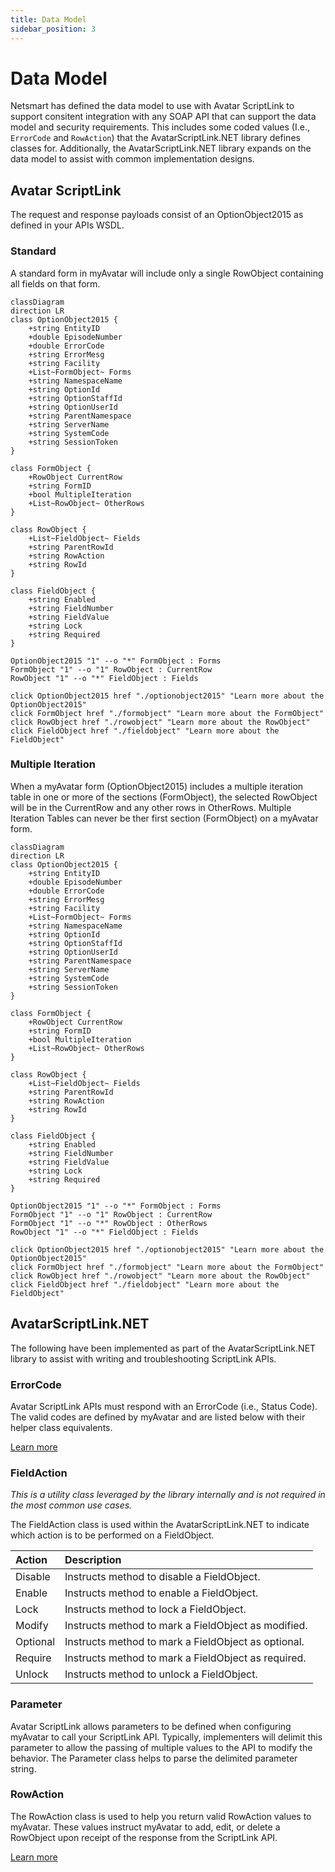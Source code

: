 ```yaml
---
title: Data Model
sidebar_position: 3
---
```


# Data Model

Netsmart has defined the data model to use with Avatar ScriptLink to support consitent integration with any SOAP API that can support the data model and security requirements.
This includes some coded values (I.e., `ErrorCode` and `RowAction`) that the AvatarScriptLink.NET library defines classes for.
Additionally, the AvatarScriptLink.NET library expands on the data model to assist with common implementation designs.

## Avatar ScriptLink

The request and response payloads consist of an OptionObject2015 as defined in your APIs WSDL.

### Standard

A standard form in myAvatar will include only a single RowObject containing all fields on that form.

```mermaid
classDiagram
direction LR
class OptionObject2015 {
    +string EntityID
    +double EpisodeNumber
    +double ErrorCode
    +string ErrorMesg
    +string Facility
    +List~FormObject~ Forms
    +string NamespaceName
    +string OptionId
    +string OptionStaffId
    +string OptionUserId
    +string ParentNamespace
    +string ServerName
    +string SystemCode
    +string SessionToken
}

class FormObject {
    +RowObject CurrentRow
    +string FormID
    +bool MultipleIteration
    +List~RowObject~ OtherRows
}

class RowObject {
    +List~FieldObject~ Fields
    +string ParentRowId
    +string RowAction
    +string RowId
}

class FieldObject {
    +string Enabled
    +string FieldNumber
    +string FieldValue
    +string Lock
    +string Required
}

OptionObject2015 "1" --o "*" FormObject : Forms
FormObject "1" --o "1" RowObject : CurrentRow
RowObject "1" --o "*" FieldObject : Fields

click OptionObject2015 href "./optionobject2015" "Learn more about the OptionObject2015"
click FormObject href "./formobject" "Learn more about the FormObject"
click RowObject href "./rowobject" "Learn more about the RowObject"
click FieldObject href "./fieldobject" "Learn more about the FieldObject"
```

### Multiple Iteration

When a myAvatar form (OptionObject2015) includes a multiple iteration table in one or more of the sections (FormObject), the selected RowObject will be in the CurrentRow and any other rows in OtherRows.
Multiple Iteration Tables can never be ther first section (FormObject) on a myAvatar form.

```mermaid
classDiagram
direction LR
class OptionObject2015 {
    +string EntityID
    +double EpisodeNumber
    +double ErrorCode
    +string ErrorMesg
    +string Facility
    +List~FormObject~ Forms
    +string NamespaceName
    +string OptionId
    +string OptionStaffId
    +string OptionUserId
    +string ParentNamespace
    +string ServerName
    +string SystemCode
    +string SessionToken
}

class FormObject {
    +RowObject CurrentRow
    +string FormID
    +bool MultipleIteration
    +List~RowObject~ OtherRows
}

class RowObject {
    +List~FieldObject~ Fields
    +string ParentRowId
    +string RowAction
    +string RowId
}

class FieldObject {
    +string Enabled
    +string FieldNumber
    +string FieldValue
    +string Lock
    +string Required
}

OptionObject2015 "1" --o "*" FormObject : Forms
FormObject "1" --o "1" RowObject : CurrentRow
FormObject "1" --o "*" RowObject : OtherRows
RowObject "1" --o "*" FieldObject : Fields

click OptionObject2015 href "./optionobject2015" "Learn more about the OptionObject2015"
click FormObject href "./formobject" "Learn more about the FormObject"
click RowObject href "./rowobject" "Learn more about the RowObject"
click FieldObject href "./fieldobject" "Learn more about the FieldObject"
```

## AvatarScriptLink.NET

The following have been implemented as part of the AvatarScriptLink.NET library to assist with writing and troubleshooting ScriptLink APIs.

### ErrorCode

Avatar ScriptLink APIs must respond with an ErrorCode (i.e., Status Code).
The valid codes are defined by myAvatar and are listed below with their helper class equivalents.

[Learn more](./errorcode)

### FieldAction

*This is a utility class leveraged by the library internally and is not required in the most common use cases.*

The FieldAction class is used within the AvatarScriptLink.NET to indicate which action is to be performed on a FieldObject.

| Action   | Description                                         |
|:---------|:----------------------------------------------------|
| Disable  | Instructs method to disable a FieldObject.          |
| Enable   | Instructs method to enable a FieldObject.           |
| Lock     | Instructs method to lock a FieldObject.             |
| Modify   | Instructs method to mark a FieldObject as modified. |
| Optional | Instructs method to mark a FieldObject as optional. |
| Require  | Instructs method to mark a FieldObject as required. |
| Unlock   | Instructs method to unlock a FieldObject.           |

### Parameter

Avatar ScriptLink allows parameters to be defined when configuring myAvatar to call your ScriptLink API.
Typically, implementers will delimit this parameter to allow the passing of multiple values to the API to modify the behavior.
The Parameter class helps to parse the delimited parameter string.

### RowAction

The RowAction class is used to help you return valid RowAction values to myAvatar.
These values instruct myAvatar to add, edit, or delete a RowObject upon receipt of the response from the ScriptLink API.

[Learn more](./rowaction)